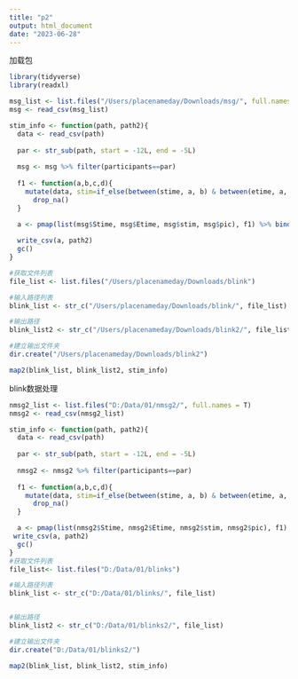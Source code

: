 ```yaml
---
title: "p2"
output: html_document
date: "2023-06-28"
---
```


加载包
```r
library(tidyverse)
library(readxl)
```


```r

msg_list <- list.files("/Users/placenameday/Downloads/msg/", full.names = T)
msg <- read_csv(msg_list)

stim_info <- function(path, path2){
  data <- read_csv(path)
  
  par <- str_sub(path, start = -12L, end = -5L)
  
  msg <- msg %>% filter(participants==par)
  
  f1 <- function(a,b,c,d){
    mutate(data, stim=if_else(between(stime, a, b) & between(etime, a, b), c,NA), pic=if_else(between(stime, a, b) & between(etime, a, b), d, NA)) %>%
      drop_na()
  }

  a <- pmap(list(msg$Stime, msg$Etime, msg$stim, msg$pic), f1) %>% bind_rows()
  
  write_csv(a, path2)
  gc()
}

#获取文件列表
file_list <- list.files("/Users/placenameday/Downloads/blink")

#输入路径列表
blink_list <- str_c("/Users/placenameday/Downloads/blink/", file_list)

#输出路径
blink_list2 <- str_c("/Users/placenameday/Downloads/blink2/", file_list)

#建立输出文件夹
dir.create("/Users/placenameday/Downloads/blink2")

map2(blink_list, blink_list2, stim_info)
```

blink数据处理
```r
nmsg2_list <- list.files("D:/Data/01/nmsg2/", full.names = T)
nmsg2 <- read_csv(nmsg2_list)

stim_info <- function(path, path2){
  data <- read_csv(path)
  
  par <- str_sub(path, start = -12L, end = -5L)
  
  nmsg2 <- nmsg2 %>% filter(participants==par)
  
  f1 <- function(a,b,c,d){
    mutate(data, stim=if_else(between(stime, a, b) & between(etime, a, b), c,NA), pic=if_else(between(stime, a, b) & between(etime, a, b), d, NA)) %>%
      drop_na()
  }

  a <- pmap(list(nmsg2$Stime, nmsg2$Etime, nmsg2$stim, nmsg2$pic), f1) %>% bind_rows()
 write_csv(a, path2) 
  gc()
}
#获取文件列表
file_list<- list.files("D:/Data/01/blinks")

#输入路径列表
blink_list <- str_c("D:/Data/01/blinks/", file_list)


#输出路径
blink_list2 <- str_c("D:/Data/01/blinks2/", file_list)

#建立输出文件夹
dir.create("D:/Data/01/blinks2/")

map2(blink_list, blink_list2, stim_info)
```



